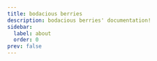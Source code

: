 ```yaml
---
title: bodacious berries
description: bodacious berries' documentation!
sidebar:
  label: about
  order: 0
prev: false
---
```



<ModInfo mod={mods.berries}>
  <CardGrid>
    <LinkCard
      title="creating custom juicer recipes"
      description="create juicer recipes using JSON recipes in data packs!"
      href="custom-juicing-recipes/"
    />
    <LinkCard
      title="bushes and berries"
      description="all the different berries and bushes, and their uses!"
      href="bushes-and-berries/"
    />
    <LinkCard title="(TODO) the machines of bodacious berries" />
    <LinkCard title="configuration" href="configuration-file/" />
  </CardGrid>
</ModInfo>
